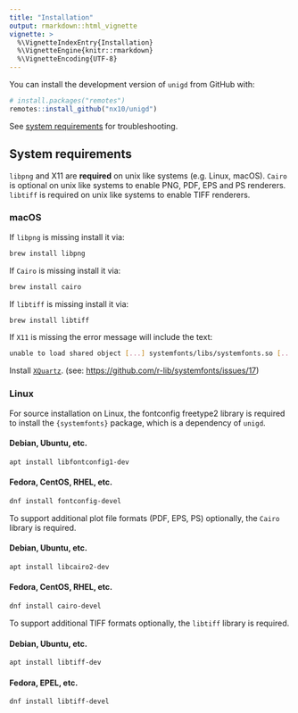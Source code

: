 ```yaml
---
title: "Installation"
output: rmarkdown::html_vignette
vignette: >
  %\VignetteIndexEntry{Installation}
  %\VignetteEngine{knitr::rmarkdown}
  %\VignetteEncoding{UTF-8}
---
```


<!--Install `unigd` from CRAN:

```R
install.packages("unigd")
```

Or get the latest development version from GitHub:
-->

You can install the development version of `unigd` from GitHub with:

``` r
# install.packages("remotes")
remotes::install_github("nx10/unigd")
```

See [system requirements](#System-requirements) for troubleshooting.

## System requirements

`libpng` and X11 are **required** on unix like systems (e.g. Linux, macOS). 
`Cairo` is optional on unix like systems to enable PNG, PDF, EPS and PS renderers.
`libtiff` is required on unix like systems to enable TIFF renderers.

### macOS

If `libpng` is missing install it via:

```sh
brew install libpng
```

If `Cairo` is missing install it via:

```sh
brew install cairo
```

If `libtiff` is missing install it via:

```sh
brew install libtiff
```

If `X11` is missing the error message will include the text:

```sh
unable to load shared object [...] systemfonts/libs/systemfonts.so [...]
```

Install [`XQuartz`](https://www.xquartz.org/).
(see: <https://github.com/r-lib/systemfonts/issues/17>)

### Linux

For source installation on Linux, the fontconfig freetype2 library is required to install the `{systemfonts}` package, which is a dependency of `unigd`.

#### Debian, Ubuntu, etc.

```sh
apt install libfontconfig1-dev
```

#### Fedora, CentOS, RHEL, etc.

```sh
dnf install fontconfig-devel
```

To support additional plot file formats (PDF, EPS, PS) optionally, the `Cairo` library is required.

#### Debian, Ubuntu, etc.

```sh
apt install libcairo2-dev
```

#### Fedora, CentOS, RHEL, etc.

```sh
dnf install cairo-devel
```

To support additional TIFF formats optionally, the `libtiff` library is required.

#### Debian, Ubuntu, etc.

```sh
apt install libtiff-dev
```

#### Fedora, EPEL, etc.

```sh
dnf install libtiff-devel
```
